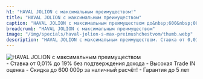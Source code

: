 ```yaml
---
h1: "HAVAL JOLION с максимальным преимуществом!"
title: "HAVAL JOLION с максимальным преимуществом"
caption: "HAVAL JOLION с максимальным преимуществом до&nbsp;600&nbsp;000р!"
breadcrumb: "HAVAL JOLION с максимальным преимуществом"
image: "/img/specials/haval-jolion-s-max-preimushchestvom/thumb.webp"
description: "HAVAL JOLION с максимальным преимуществом. Ставка от 0,01% до 19% без подтверждения дохода. Высокая Trade IN оценка. Скидка до 600 000р за наличный расчёт!. Гарантия до 5 лет"
---
```



<picture>
	<source media="(min-width: 942px)" srcset="/img/specials/haval-jolion-s-max-preimushchestvom/banner.webp" />
	<source media="(min-width: 320px)" srcset="/img/specials/haval-jolion-s-max-preimushchestvom/thumb.webp" />
	<img src="/img/specials/haval-jolion-s-max-preimushchestvom/banner.webp" class="w-full mb-10" alt="HAVAL JOLION с максимальным преимуществом" />
</picture>

<br/>
- Ставка от 0,01% до 19% без подтверждения дохода
- Высокая Trade IN оценка
- Скидка до 600 000р за наличный расчёт!
- Гарантия до 5 лет
<br/>

<SpecialSalonsInfo title='Получить предложение' dataTitle='HAVAL JOLION с максимальным преимуществом' dataFormName="Получить предложение. HAVAL JOLION с максимальным преимуществом" />